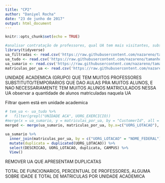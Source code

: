 ```yaml
---
title: "CP2"
author: "Daniyel Rocha"
date: "23 de junho de 2017"
output: html_document
---
```


```r
knitr::opts_chunk$set(echo = TRUE)
```

```r
#analisar contratação de professores, qual UA tem mais visitantes, substitutos (DESCRICAO CARGO) etc, ou qual unidade tem mais funções gratificadas
library(tidyverse)
ua_filtradas <- read.csv('https://raw.githubusercontent.com/nazareno/tamanhos-da-ufcg/master/ufcg-201704-unidades-academicas-filtradas.csv')
ua_tudo <- read.csv('https://raw.githubusercontent.com/nazareno/tamanhos-da-ufcg/master/ufcg-201704-tudo.csv')
ua_sumario <- read.csv('https://raw.githubusercontent.com/nazareno/tamanhos-da-ufcg/master/ufcg-201704-sumario-UAs-wide.csv')
matriculas_por_ua <- read.csv('https://raw.githubusercontent.com/nazareno/tamanhos-da-ufcg/master/16-2_matriculas_por_unidade.csv')
```

UNIDADE ACADEMICA (GRUPO) QUE TEM MUITOS PROFESSORES SUBSTITUTO/TEMPORARIOS QUE DAO AULAS PRA MUITOS ALUNOS, E NAO NECESSARIAMENTE TEM MUITOS ALUNOS MATRICULADOS NESSA UA
observar a quantidade de alunos matriculadas naquela UA 

Filtrar quem está em unidade academica

```r
# tem_ua <- ua_tudo %>%
#   filter(grepl("UNIDADE ACA", UORG_EXERCICIO))
#merge(x = ua_sumario, y = matriculas_por_ua, by = "CustomerId", all = TRUE)
merged <- merge(ua_sumario, matriculas_por_ua, by.x=c("UORG_LOTACAO"), by.y=c("NOME_FEDERAL"))

ua_sumario %>% 
  inner_join(matriculas_por_ua, by = c("UORG_LOTACAO" = "NOME_FEDERAL")) %>%
  mutate(duplicata = duplicated(UORG_LOTACAO)) %>% 
  select(DESCRICAO, UORG_LOTACAO, duplicata, CAMPUS) %>% 
  View()

```

REMOVER UA QUE APRESENTAM DUPLICATAS

TOTAL DE FUNCIONARIOS, PERCENTUAL DE PROFESSORES, ALGUMA SOBRE IDADE E TOTAL DE MATRICULAS POR UNIDADE ACADEMICA


